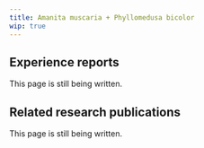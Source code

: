 ---
title: Amanita muscaria + Phyllomedusa bicolor
wip: true
---

## Experience reports

This page is still being written.

## Related research publications

This page is still being written.


